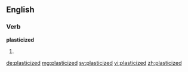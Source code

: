 ==English==

===Verb===
'''plasticized'''

# {{en-past of|plasticize}}

[[de:plasticized]]
[[mg:plasticized]]
[[sv:plasticized]]
[[vi:plasticized]]
[[zh:plasticized]]